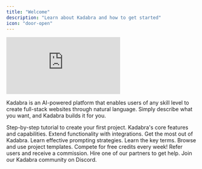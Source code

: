 ```yaml
---
title: "Welcome"
description: "Learn about Kadabra and how to get started"
icon: "door-open"
---
```


<iframe
  className="w-full aspect-video rounded-xl"
  src="https://www.youtube.com/embed/xDwR1_vrIg8"
  title="YouTube video player"
  frameBorder="0"
  allow="accelerometer; autoplay; clipboard-write; encrypted-media; gyroscope; picture-in-picture"
  allowFullScreen
></iframe>

Kadabra is an AI-powered platform that enables users of any skill level to create full-stack websites through natural language. 
Simply describe what you want, and Kadabra builds it for you.

<CardGroup cols="3">
  <Card title="Getting Started" icon="stairs" href="/introduction/getting-started">
    Step-by-step tutorial to create your first project.
  </Card>
  <Card title="Features" icon="toolbox" href="/features">
    Kadabra's core features and capabilities.
  </Card>
  <Card title="Integrations" icon="link" href="/integrations">
    Extend functionality with integrations.
  </Card>
  <Card title="Tips & Tricks" icon="lightbulb" href="/tips-tricks">
    Get the most out of Kadabra.
  </Card>
  <Card title="Prompt Engineering" icon="robot" href="/prompting">
    Learn effective prompting strategies.
  </Card>
  <Card title="Glossary" icon="bookmark" href="/glossary">
    Learn the key terms.
  </Card>
  <Card title="Templates" icon="copy" href="https://kadabra.dev/templates">
    Browse and use project templates.
  </Card>
  <Card title="Launched" icon="rocket" href="https://launched.kadabra.app/">
    Compete for free credits every week!
  </Card>
  <Card title="Affiliate program" icon="earth-americas" href="https://kadabra.dev/affiliates">
    Refer users and receive a commission.
  </Card>
  <Card title="Partner program" icon="handshake" href="https://kadabra.dev/partners">
    Hire one of our partners to get help. 
  </Card>
  <Card title="Community" icon="discord" href="https://discord.gg/kadabra-dev">
    Join our Kadabra community on Discord.
  </Card>
</CardGroup>
